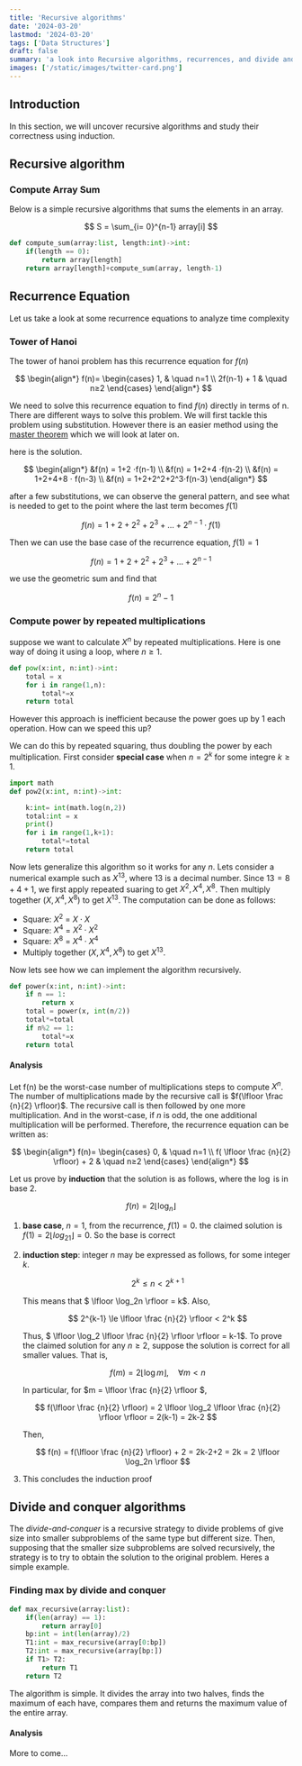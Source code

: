 ```yaml
---
title: 'Recursive algorithms'
date: '2024-03-20'
lastmod: '2024-03-20'
tags: ['Data Structures']
draft: false
summary: 'a look into Recursive algorithms, recurrences, and divide and conquer'
images: ['/static/images/twitter-card.png']
---
```


## Introduction

In this section, we will uncover recursive algorithms and study their correctness using induction.

<TOCInline toc={props.toc} exclude="Introduction" />

## Recursive algorithm

### Compute Array Sum

Below is a simple recursive algorithms that sums the elements in an array.

$$
S = \sum_{i= 0}^{n-1} array[i]
$$

```py
def compute_sum(array:list, length:int)->int:
    if(length == 0):
        return array[length]
    return array[length]+compute_sum(array, length-1)
```

## Recurrence Equation

Let us take a look at some recurrence equations to analyze time complexity

### Tower of Hanoi

The tower of hanoi problem has this recurrence equation for $f(n)$

$$
\begin{align*}
f(n)=
\begin{cases}
1, & \quad n=1 \\
2f(n-1) + 1 & \quad n≥2
\end{cases}
\end{align*}
$$

We need to solve this recurrence equation to find $f(n)$ directly in terms of n. There are different ways to solve this problem. We will first tackle this problem using substitution. However there is an easier method using the [master theorem](<https://en.wikipedia.org/wiki/Master_theorem_(analysis_of_algorithms)>) which we will look at later on.

here is the solution.

$$
\begin{align*}
&f(n) = 1+2 ⋅f(n-1) \\
&f(n) = 1+2+4 ⋅f(n-2) \\
&f(n) = 1+2+4+8 ⋅ f(n-3) \\
&f(n) = 1+2+2^2+2^3⋅f(n-3)
\end{align*}
$$

after a few substitutions, we can observe the general pattern, and see what is needed to get to the point where the last term becomes $f(1)$

$$
f(n) = 1+2+2^2+2^3+...+2^{n-1}⋅f(1)
$$

Then we can use the base case of the recurrence equation, $f(1)=1$

$$
f(n) = 1+2+2^2+2^3+...+2^{n-1}
$$

we use the geometric sum and find that

$$
f(n)=2^n-1
$$

### Compute power by repeated multiplications

suppose we want to calculate $X^n$ by repeated multiplications. Here is one way of doing it using a loop, where $n \ge 1$.

```py
def pow(x:int, n:int)->int:
    total = x
    for i in range(1,n):
        total*=x
    return total
```

However this approach is inefficient because the power goes up by 1 each operation. How can we speed this up?

We can do this by repeated squaring, thus doubling the power by each multiplication. First consider **special case** when $n=2^k$ for some integre $k \ge 1$.

```py
import math
def pow2(x:int, n:int)->int:

    k:int= int(math.log(n,2))
    total:int = x
    print()
    for i in range(1,k+1):
        total*=total
    return total
```

Now lets generalize this algorithm so it works for any $n$. Lets consider a numerical example such as $X^{13}$, where 13 is a decimal number. Since $13 = 8+4+1$, we first apply repeated suaring to get $X^2, X^4, X^8$. Then multiply together $(X, X^4, X^8)$ to get $X^{13}$. The computation can be done as follows:

- Square: $X^2$ = $X \cdot X$
- Square: $X^4$ = $X^2 \cdot X^2$
- Square: $X^8$ = $X^4 \cdot X^4$
- Multiply together $(X, X^4, X^8)$ to get $X^{13}$.

Now lets see how we can implement the algorithm recursively.

```py
def power(x:int, n:int)->int:
    if n == 1:
        return x
    total = power(x, int(n/2))
    total*=total
    if n%2 == 1:
        total*=x
    return total
```

#### Analysis

Let f(n) be the worst-case number of multiplications steps to compute $X^n$. The number of multiplications made by the recursive call is $f(\lfloor \frac {n}{2} \rfloor)$. The recursive call is then followed by one more multiplication. And in the worst-case, if $n$ is odd, the one additional multiplication will be performed. Therefore, the recurrence equation can be written as:

$$
\begin{align*}
f(n)=
\begin{cases}
0, & \quad n=1 \\
f( \lfloor \frac {n}{2} \rfloor) + 2 & \quad n≥2
\end{cases}
\end{align*}
$$

Let us prove by **induction** that the solution is as follows, where the $\log$ is in base 2.

$$
f(n) = 2 \lfloor \log_n \rfloor
$$

1. **base case**, $n=1$, from the recurrence, $f(1) = 0$. the claimed solution is $f(1) = 2 \lfloor log_21 \rfloor = 0$. So the base is correct
2. **induction step**: integer $n$ may be expressed as follows, for some integer $k$.

   $$
   2^k \le n < 2^{k+1}
   $$

   This means that $ \lfloor \log_2n \rfloor = k$. Also,

   $$
    2^{k-1} \le \lfloor \frac {n}{2} \rfloor < 2^k
   $$

   Thus, $ \lfloor \log_2 \lfloor \frac {n}{2} \rfloor \rfloor = k-1$. To prove the claimed solution for any $n \ge 2$, suppose the solution is correct for all smaller values. That is,

   $$
    f(m) = 2 \lfloor \log m \rfloor, \quad \forall m < n
   $$

   In particular, for $m = \lfloor \frac {n}{2} \rfloor $,

   $$
    f(\lfloor \frac {n}{2} \rfloor) = 2 \lfloor \log_2 \lfloor \frac {n}{2} \rfloor \rfloor = 2(k-1) = 2k-2
   $$

   Then,

   $$
    f(n) =  f(\lfloor \frac {n}{2} \rfloor) + 2 = 2k-2+2 = 2k = 2 \lfloor \log_2n \rfloor
   $$

3. This concludes the induction proof

## Divide and conquer algorithms

The _divide-and-conquer_ is a recursive strategy to divide problems of give size into smaller subproblems of the same type but different size. Then, supposing that the smaller size subproblems are solved recursively, the strategy is to try to obtain the solution to the original problem. Heres a simple example.

### Finding max by divide and conquer

```py
def max_recursive(array:list):
    if(len(array) == 1):
        return array[0]
    bp:int = int(len(array)/2)
    T1:int = max_recursive(array[0:bp])
    T2:int = max_recursive(array[bp:])
    if T1> T2:
        return T1
    return T2
```

The algorithm is simple. It divides the array into two halves, finds the maximum of each have, compares them and returns the maximum value of the entire array.

#### Analysis

More to come...
